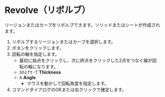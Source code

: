 
# Revolve（リボルブ）

<Reference shortcut="" command="Revolve" button="コマンドバー右" />

リージョンまたはカーブをリボルブできます。ソリッドまたはシートが作成されます。

1. リボルブするリージョンまたはカーブを選択します。
2. ボタンをクリックします。
3. 回転の軸を指定します。
    - 最初に始点をクリックし、次に終点をクリックした2点をつなぐ線が回転の軸になります。
    - <kbd>Shift-T</kbd> **Thickness**
    - <kbd>A</kbd> **Angle**
        - マウスを動かして回転角度を指定します。
4. コマンドダイアログのOKまたは右クリックで確定します。

